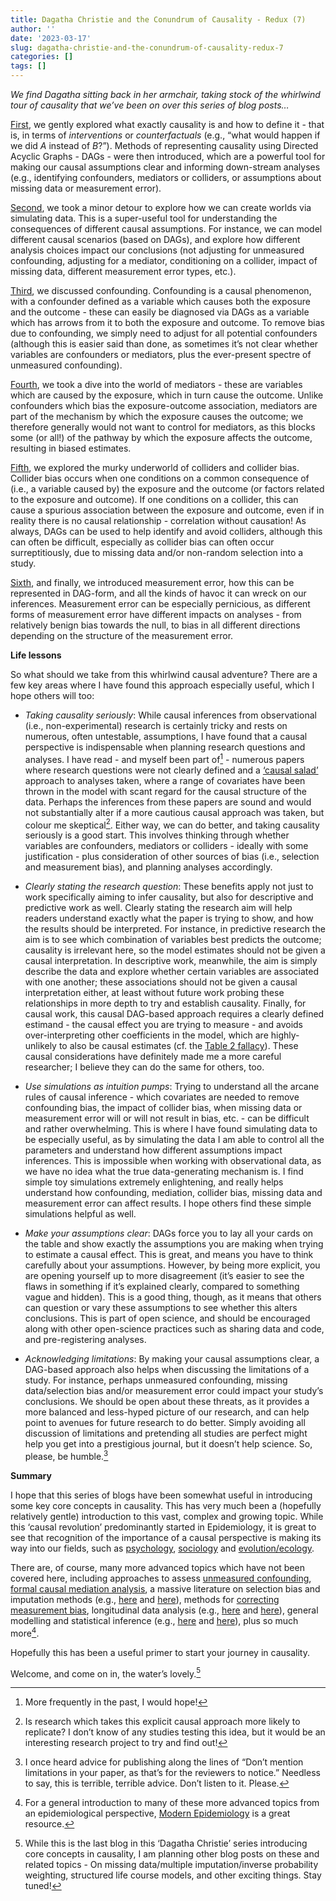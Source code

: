 ```yaml
---
title: Dagatha Christie and the Conundrum of Causality - Redux (7)
author: ''
date: '2023-03-17'
slug: dagatha-christie-and-the-conundrum-of-causality-redux-7
categories: []
tags: []
---
```


_We find Dagatha sitting back in her armchair, taking stock of the whirlwind tour of causality that we've been on over this series of blog posts..._

[First](https://danmajor-smith.netlify.app/2021/11/13/dagatha-christie-and-the-conundrum-of-causality-1/), we gently explored what exactly causality is and how to define it - that is, in terms of _interventions_ or _counterfactuals_ (e.g., "what would happen if we did _A_ instead of _B_?"). Methods of representing causality using Directed Acyclic Graphs - DAGs - were then introduced, which are a powerful tool for making our causal assumptions clear and informing down-stream analyses (e.g., identifying confounders, mediators or colliders, or assumptions about missing data or measurement error).

[Second](https://danmajor-smith.netlify.app/2021/11/21/dagatha-christie-enters-a-simulation-2/), we took a minor detour to explore how we can create worlds via simulating data. This is a super-useful tool for understanding the consequences of different causal assumptions. For instance, we can model different causal scenarios (based on DAGs), and explore how different analysis choices impact our conclusions (not adjusting for unmeasured confounding, adjusting for a mediator, conditioning on a collider, impact of missing data, different measurement error types, etc.).

[Third](https://danmajor-smith.netlify.app/2021/11/30/dagatha-christie-and-the-curious-case-of-confounding/), we discussed confounding. Confounding is a causal phenomenon, with a confounder defined as a variable which causes both the exposure and the outcome - these can easily be diagnosed via DAGs as a variable which has arrows from it to both the exposure and outcome. To remove bias due to confounding, we simply need to adjust for all potential confounders (although this is easier said than done, as sometimes it's not clear whether variables are confounders or mediators, plus the ever-present spectre of unmeasured confounding).

[Fourth](https://danmajor-smith.netlify.app/2022/01/13/dagatha-christie-and-the-mystery-of-the-meddling-mediator-4/), we took a dive into the world of mediators - these are variables which are caused by the exposure, which in turn cause the outcome. Unlike confounders which bias the exposure-outcome association, mediators are part of the mechanism by which the exposure causes the outcome; we therefore generally would not want to control for mediators, as this blocks some (or all!) of the pathway by which the exposure affects the outcome, resulting in biased estimates.

[Fifth](https://danmajor-smith.netlify.app/2022/06/13/dagatha-christie-confronts-a-collider/), we explored the murky underworld of colliders and collider bias. Collider bias occurs when one conditions on a common consequence of (i.e., a variable caused by) the exposure and the outcome (or factors related to the exposure and outcome). If one conditions on a collider, this can cause a spurious association between the exposure and outcome, even if in reality there is no causal relationship - correlation without causation! As always, DAGs can be used to help identify and avoid colliders, although this can often be difficult, especially as collider bias can often occur surreptitiously, due to missing data and/or non-random selection into a study.

[Sixth](https://danmajor-smith.netlify.app/2022/08/19/dagatha-christia-and-the-mismeasure-of-man-6/), and finally, we introduced measurement error, how this can be represented in DAG-form, and all the kinds of havoc it can wreck on our inferences. Measurement error can be especially pernicious, as different forms of measurement error have different impacts on analyses - from relatively benign bias towards the null, to bias in all different directions depending on the structure of the measurement error.


**Life lessons**

So what should we take from this whirlwind causal adventure? There are a few key areas where I have found this approach especially useful, which I hope others will too:

 - _Taking causality seriously_: While causal inferences from observational (i.e., non-experimental) research is certainly tricky and rests on numerous, often untestable, assumptions, I have found that a causal perspective is indispensable when planning research questions and analyses. I have read - and myself been part of^[More frequently in the past, I would hope!] - numerous papers where research questions were not clearly defined and a ['causal salad'](https://elevanth.org/blog/2021/06/15/regression-fire-and-dangerous-things-1-3/) approach to analyses taken, where a range of covariates have been thrown in the model with scant regard for the causal structure of the data. Perhaps the inferences from these papers are sound and would not substantially alter if a more cautious causal approach was taken, but colour me skeptical^[Is research which takes this explicit causal approach more likely to replicate? I don't know of any studies testing this idea, but it would be an interesting research project to try and find out!]. Either way, we can do better, and taking causality seriously is a good start. This involves thinking through whether variables are confounders, mediators or colliders - ideally with some justification - plus consideration of other sources of bias (i.e., selection and measurement bias), and planning analyses accordingly.
 
 - _Clearly stating the research question_: These benefits apply not just to work specifically aiming to infer causality, but also for descriptive and predictive work as well. Clearly stating the research aim will help readers understand exactly what the paper is trying to show, and how the results should be interpreted. For instance, in predictive research the aim is to see which combination of variables best predicts the outcome; causality is irrelevant here, so the model estimates should not be given a causal interpretation. In descriptive work, meanwhile, the aim is simply describe the data and explore whether certain variables are associated with one another; these associations should not be given a causal interpretation either, at least without future work probing these relationships in more depth to try and establish causality. Finally, for causal work, this causal DAG-based approach requires a clearly defined estimand - the causal effect you are trying to measure - and avoids over-interpreting other coefficients in the model, which are highly-unlikely to also be causal estimates (cf. the [Table 2 fallacy](https://academic.oup.com/aje/article/177/4/292/147738)). These causal considerations have definitely made me a more careful researcher; I believe they can do the same for others, too.
 
 - _Use simulations as intuition pumps_: Trying to understand all the arcane rules of causal inference - which covariates are needed to remove confounding bias, the impact of collider bias, when missing data or measurement error will or will not result in bias, etc. - can be difficult and rather overwhelming. This is where I have found simulating data to be especially useful, as by simulating the data I am able to control all the parameters and understand how different assumptions impact inferences. This is impossible when working with observational data, as we have no idea what the true data-generating mechanism is. I find simple toy simulations extremely enlightening, and really helps understand how confounding, mediation, collider bias, missing data and measurement error can affect results. I hope others find these simple simulations helpful as well.
 
 - _Make your assumptions clear_: DAGs force you to lay all your cards on the table and show exactly the assumptions you are making when trying to estimate a causal effect. This is great, and means you have to think carefully about your assumptions. However, by being more explicit, you are opening yourself up to more disagreement (it's easier to see the flaws in something if it's explained clearly, compared to something vague and hidden). This is a good thing, though, as it means that others can question or vary these assumptions to see whether this alters conclusions. This is part of open science, and should be encouraged along with other open-science practices such as sharing data and code, and pre-registering analyses.
 
 - _Acknowledging limitations_: By making your causal assumptions clear, a DAG-based approach also helps when discussing the limitations of a study. For instance, perhaps unmeasured confounding, missing data/selection bias and/or measurement error could impact your study's conclusions. We should be open about these threats, as it provides a more balanced and less-hyped picture of our research, and can help point to avenues for future research to do better. Simply avoiding all discussion of limitations and pretending all studies are perfect might help you get into a prestigious journal, but it doesn't help science. So, please, be humble.^[I once heard advice for publishing along the lines of "Don't mention limitations in your paper, as that's for the reviewers to notice." Needless to say, this is terrible, terrible advice. Don't listen to it. Please.]


**Summary**

I hope that this series of blogs have been somewhat useful in introducing some key core concepts in causality. This has very much been a (hopefully relatively gentle) introduction to this vast, complex and growing topic. While this 'causal revolution' predominantly started in Epidemiology, it is great to see that recognition of the importance of a causal perspective is making its way into our fields, such as [psychology](https://journals.sagepub.com/doi/pdf/10.1177/1745691620921521), [sociology](https://journals.sagepub.com/doi/pdf/10.1177/23780231211024421) and [evolution/ecology](https://xcelab.net/rm/statistical-rethinking/).

There are, of course, many more advanced topics which have not been covered here, including approaches to assess [unmeasured confounding](https://www.medrxiv.org/content/10.1101/2022.02.15.22270975v2), [formal causal mediation analysis](https://www.annualreviews.org/doi/abs/10.1146/annurev-publhealth-032315-021402), a massive literature on selection bias and imputation methods (e.g., [here](https://academic.oup.com/ije/article/48/4/1294/5382162) and [here](https://stefvanbuuren.name/fimd/)), methods for [correcting measurement bias](https://academic.oup.com/epirev/article/43/1/94/6401584), longitudinal data analysis (e.g., [here](https://www.hsph.harvard.edu/miguel-hernan/causal-inference-book/) and [here](https://link.springer.com/article/10.1007/s00127-016-1281-9)), general modelling and statistical inference (e.g., [here](https://xcelab.net/rm/statistical-rethinking/) and [here](https://avehtari.github.io/ROS-Examples/)), plus so much more^[For a general introduction to many of these more advanced topics from an epidemiological perspective, [Modern Epidemiology](https://www.wolterskluwer.com/en/solutions/ovid/modern-epidemiology-4634) is a great resource.].

Hopefully this has been a useful primer to start your journey in causality.

Welcome, and come on in, the water's lovely.^[While this is the last blog in this 'Dagatha Christie' series introducing core concepts in causality, I am planning other blog posts on these and related topics - On missing data/multiple imputation/inverse probability weighting, structured life course models, and other exciting things. Stay tuned!]

